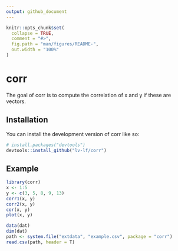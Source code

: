 ```yaml
---
output: github_document
---
```


<!-- README.md is generated from README.Rmd. Please edit that file -->

```r
knitr::opts_chunk$set(
  collapse = TRUE,
  comment = "#>",
  fig.path = "man/figures/README-",
  out.width = "100%"
)
```

# corr

<!-- badges: start -->
<!-- badges: end -->

The goal of corr is to compute the correlation of x and y if these are vectors.

## Installation

You can install the development version of corr like so:

``` r
# install.packages("devtools")
devtools::install_github("lv-lf/corr")
```

## Example

```r
library(corr)
x <- 1:5
y <- c(3, 5, 8, 9, 13)
corr1(x, y)
corr2(x, y)
cor(x, y)
plot(x, y)
```

```r
data(dat)
dim(dat)
path <- system.file("extdata", "example.csv", package = "corr")
read.csv(path, header = T)
```

